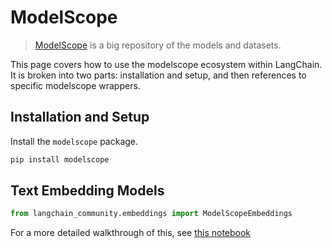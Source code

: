 # ModelScope

>[ModelScope](https://www.modelscope.cn/home) is a big repository of the models and datasets.

This page covers how to use the modelscope ecosystem within LangChain.
It is broken into two parts: installation and setup, and then references to specific modelscope wrappers.

## Installation and Setup

Install the `modelscope` package.
 
```bash
pip install modelscope
```


## Text Embedding Models


```python
from langchain_community.embeddings import ModelScopeEmbeddings
```

For a more detailed walkthrough of this, see [this notebook](/docs/integrations/text_embedding/modelscope_hub)
